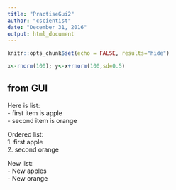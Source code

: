 ```yaml
---
title: "PractiseGui2"
author: "cscientist"
date: "December 31, 2016"
output: html_document
---
```


```r
knitr::opts_chunk$set(echo = FALSE, results="hide")
```

```r
x<-rnorm(100); y<-x+rnorm(100,sd=0.5)
```

## from GUI

Here is list:  
  - first item is apple  
  - second item is orange  
  
  Ordered list:  
  1. first apple  
  2. second orange  
  
  New list:  
  - New apples  
  - New orange
  
 
